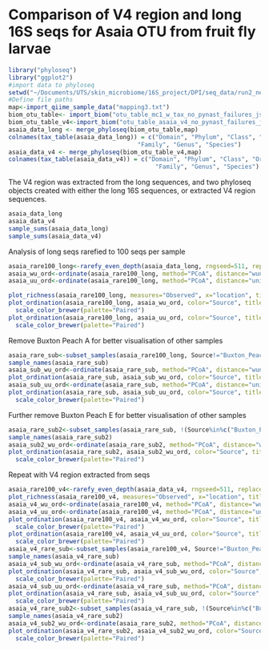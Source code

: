 Comparison of V4 region and long 16S seqs for Asaia OTU from fruit fly larvae
========================================================

```r
library("phyloseq")
library("ggplot2")
#import data to phyloseq
setwd("~/Documents/UTS/skin_microbiome/16S_project/DPI/seq_data/run2_nectar/Asaia_betadiv")
#Define file paths
map<-import_qiime_sample_data("mapping3.txt")
biom_otu_table<- import_biom("otu_table_mc1_w_tax_no_pynast_failures_json.biom","rep_set.tre")
biom_otu_table_v4<-import_biom("otu_table_asaia_v4_no_pynast_failures_json.biom","rep_set_v4.tre")
asaia_data_long <- merge_phyloseq(biom_otu_table,map)
colnames(tax_table(asaia_data_long)) = c("Domain", "Phylum", "Class", "Order", 
                                    "Family", "Genus", "Species")
asaia_data_v4 <- merge_phyloseq(biom_otu_table_v4,map)
colnames(tax_table(asaia_data_v4)) = c("Domain", "Phylum", "Class", "Order", 
                                         "Family", "Genus", "Species")
```
The V4 region was extracted from the long sequences, and two phyloseq objects created with either the long 16S sequences, or extracted V4 region sequences.
```r
asaia_data_long
asaia_data_v4
sample_sums(asaia_data_long)
sample_sums(asaia_data_v4)
```
Analysis of long seqs rarefied to 100 seqs per sample
```r
asaia_rare100_long<-rarefy_even_depth(asaia_data_long, rngseed=511, replace=FALSE, sample.size=100)
asaia_wu_ord<-ordinate(asaia_rare100_long, method="PCoA", distance="wunifrac")
asaia_uu_ord<-ordinate(asaia_rare100_long, method="PCoA", distance="unifrac")
```
```r
plot_richness(asaia_rare100_long, measures="Observed", x="location", title="observed richness long 16S, 100 seqs per sample")
plot_ordination(asaia_rare100_long, asaia_wu_ord, color="Source", title="PCoA of weighted unifrac all\nlong 16S, 100 seqs per sample")+
  scale_color_brewer(palette="Paired")
plot_ordination(asaia_rare100_long, asaia_uu_ord, color="Source", title="PCoA of unweighted unifrac all\nlong 16S, 100 seqs per sample")+
  scale_color_brewer(palette="Paired")
```

Remove Buxton Peach A for better visualisation of other samples

```r
asaia_rare_sub<-subset_samples(asaia_rare100_long, Source!="Buxton_Peach_A")
sample_names(asaia_rare_sub)
asaia_sub_wu_ord<-ordinate(asaia_rare_sub, method="PCoA", distance="wunifrac")
plot_ordination(asaia_rare_sub, asaia_sub_wu_ord, color="Source", title="PCoA of weighted unifrac without Buxton Peach A\nlong 16S, 100 seqs per sample")+scale_color_brewer(palette="Paired")
asaia_sub_uu_ord<-ordinate(asaia_rare_sub, method="PCoA", distance="unifrac")
plot_ordination(asaia_rare_sub, asaia_sub_uu_ord, color="Source", title="PCoA of unweighted unifrac without Buxton Peach A\nlong 16S, 100 seqs per sample")+
  scale_color_brewer(palette="Paired")
```
Further remove Buxton Peach E for better visualisation of other samples
```r
asaia_rare_sub2<-subset_samples(asaia_rare_sub, !(Source%in%c("Buxton_Peach_A","Buxton_Peach_E")))
sample_names(asaia_rare_sub2)
asaia_sub2_wu_ord<-ordinate(asaia_rare_sub2, method="PCoA", distance="wunifrac")
plot_ordination(asaia_rare_sub2, asaia_sub2_wu_ord, color="Source", title="PCoA of weighted unifrac without Buxton Peach A or E\nlong 16S, 100 seqs per sample")+
  scale_color_brewer(palette="Paired")
```
Repeat with V4 region extracted from seqs
```r
asaia_rare100_v4<-rarefy_even_depth(asaia_data_v4, rngseed=511, replace=FALSE, sample.size=100)
plot_richness(asaia_rare100_v4, measures="Observed", x="location", title="Observed unique sequences of Asaia sp.\nV4 region 100 seqs")
asaia_v4_wu_ord<-ordinate(asaia_rare100_v4, method="PCoA", distance="wunifrac")
asaia_v4_uu_ord<-ordinate(asaia_rare100_v4, method="PCoA", distance="unifrac")
plot_ordination(asaia_rare100_v4, asaia_v4_wu_ord, color="Source", title="PCoA of weighted unifrac all\nV4 region 100 seqs")+
  scale_color_brewer(palette="Paired")
plot_ordination(asaia_rare100_v4, asaia_v4_uu_ord, color="Source", title="PCoA of unweighted unifrac all\nV4 region 100 seqs")+
  scale_color_brewer(palette="Paired")
asaia_v4_rare_sub<-subset_samples(asaia_rare100_v4, Source!="Buxton_Peach_A")
sample_names(asaia_v4_rare_sub)
asaia_v4_sub_wu_ord<-ordinate(asaia_v4_rare_sub, method="PCoA", distance="wunifrac")
plot_ordination(asaia_v4_rare_sub, asaia_v4_sub_wu_ord, color="Source", title="PCoA of weighted unifrac without Buxton Peach A\nV4 region 100 seqs")+
  scale_color_brewer(palette="Paired")
asaia_v4_sub_uu_ord<-ordinate(asaia_v4_rare_sub, method="PCoA", distance="unifrac")
plot_ordination(asaia_v4_rare_sub, asaia_v4_sub_uu_ord, color="Source", title="PCoA of unweighted unifrac without Buxton Peach A\nV4 region 100 seqs")+
  scale_color_brewer(palette="Paired")
asaia_v4_rare_sub2<-subset_samples(asaia_v4_rare_sub, !(Source%in%c("Buxton_Peach_A","Buxton_Peach_E")))
sample_names(asaia_v4_rare_sub2)
asaia_v4_sub2_wu_ord<-ordinate(asaia_rare_sub2, method="PCoA", distance="wunifrac")
plot_ordination(asaia_v4_rare_sub2, asaia_v4_sub2_wu_ord, color="Source", title="PCoA of weighted unifrac without Buxton Peach A or E\nV4 region 100 seqs")+
  scale_color_brewer(palette="Paired")
```

